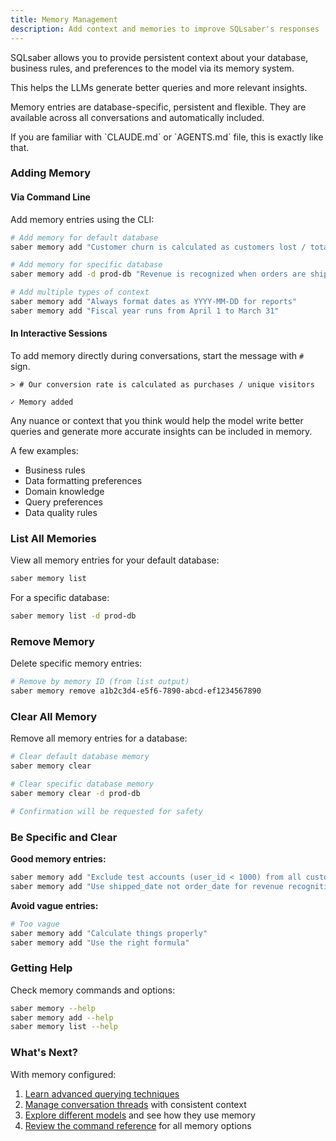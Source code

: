 ```yaml
---
title: Memory Management
description: Add context and memories to improve SQLsaber's responses
---
```



SQLsaber allows you to provide persistent context about your database, business rules, and preferences to the model via its memory system.

This helps the LLMs generate better queries and more relevant insights.

Memory entries are database-specific, persistent and flexible. They are available across all conversations and automatically included.

<Aside type="note">
If you are familiar with `CLAUDE.md` or `AGENTS.md` file, this is exactly like that.
</Aside>

### Adding Memory

#### Via Command Line

Add memory entries using the CLI:

```bash
# Add memory for default database
saber memory add "Customer churn is calculated as customers lost / total customers at start of period"

# Add memory for specific database
saber memory add -d prod-db "Revenue is recognized when orders are shipped, not when placed"

# Add multiple types of context
saber memory add "Always format dates as YYYY-MM-DD for reports"
saber memory add "Fiscal year runs from April 1 to March 31"
```

#### In Interactive Sessions

To add memory directly during conversations, start the message with `#` sign.

```
> # Our conversion rate is calculated as purchases / unique visitors

✓ Memory added
```

<Aside type="tip">
Any nuance or context that you think would help the model write better queries and generate more accurate insights can be included in memory.

A few examples:
- Business rules
- Data formatting preferences
- Domain knowledge
- Query preferences
- Data quality rules
</Aside>


### List All Memories

View all memory entries for your default database:

```bash
saber memory list
```

For a specific database:

```bash
saber memory list -d prod-db
```

### Remove Memory

Delete specific memory entries:

```bash
# Remove by memory ID (from list output)
saber memory remove a1b2c3d4-e5f6-7890-abcd-ef1234567890
```

### Clear All Memory

Remove all memory entries for a database:

```bash
# Clear default database memory
saber memory clear

# Clear specific database memory
saber memory clear -d prod-db

# Confirmation will be requested for safety
```

### Be Specific and Clear

**Good memory entries:**
```bash
saber memory add "Exclude test accounts (user_id < 1000) from all customer metrics as they skew results"
saber memory add "Use shipped_date not order_date for revenue recognition per accounting rules"
```

**Avoid vague entries:**
```bash
# Too vague
saber memory add "Calculate things properly"
saber memory add "Use the right formula"
```

### Getting Help

Check memory commands and options:

```bash
saber memory --help
saber memory add --help
saber memory list --help
```

### What's Next?

With memory configured:

1. [Learn advanced querying techniques](/guides/queries)
2. [Manage conversation threads](/guides/threads) with consistent context
3. [Explore different models](/guides/models) and see how they use memory
4. [Review the command reference](/reference/commands) for all memory options
